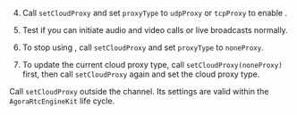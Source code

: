 <PlatformWrapper platform="ios, macos">

4. Call `setCloudProxy` and set `proxyType` to `udpProxy` or `tcpProxy` to enable <Vg k="CP" />.

5. Test if you can initiate audio and video calls or live broadcasts normally.

6. To stop using <Vg k="CP" />, call `setCloudProxy` and set `proxyType` to `noneProxy`.

7. To update the current cloud proxy type, call `setCloudProxy(noneProxy)` first, then call `setCloudProxy` again and set the cloud proxy type.

Call `setCloudProxy` outside the channel. Its settings are valid within the `AgoraRtcEngineKit` life cycle.

</PlatformWrapper>
